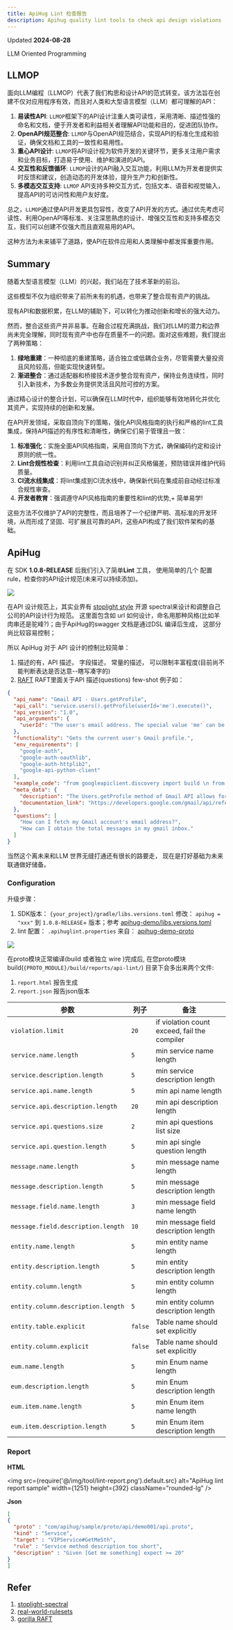 ```yaml
---
title: ApiHug Lint 检查报告
description: Apihug quality lint tools to check api design violations
---
```


Updated **2024-08-28**


<TipInfo>LLM Oriented Programming</TipInfo>

## LLMOP

面向LLM编程（LLMOP）代表了我们构思和设计API的范式转变。该方法旨在创建不仅对应用程序有效，而且对人类和大型语言模型（LLM）都可理解的API：


1. **易读性API**: `LLMOP`框架下的API设计注重人类可读性，采用清晰、描述性强的命名和文档，便于开发者和利益相关者理解API功能和目的，促进团队协作。
2. **OpenAPI规范整合**: `LLMOP`与OpenAPI规范结合，实现API的标准化生成和验证，确保文档和工具的一致性和易用性。
3. **重心API设计**: `LLMOP`将API设计视为软件开发的关键环节，更多关注用户需求和业务目标，打造易于使用、维护和演进的API。
4. **交互性和反馈循环**: `LLMOP`设计的API融入交互功能，利用LLM为开发者提供实时反馈和建议，创造动态的开发体验，提升生产力和创新性。
5. **多模态交互支持**: `LLMOP` API支持多种交互方式，包括文本、语音和视觉输入，提高API的可访问性和用户友好度。


总之，`LLMOP`通过使API开发更具包容性，改变了API开发的方式。通过优先考虑可读性、利用OpenAPI等标准、关注深思熟虑的设计、增强交互性和支持多模态交互，我们可以创建不仅强大而且直观易用的API。

这种方法为未来铺平了道路，使API在软件应用和人类理解中都发挥重要作用。


## Summary 

随着大型语言模型（LLM）的兴起，我们站在了技术革新的前沿。

这些模型不仅为组织带来了前所未有的机遇，也带来了整合现有资产的挑战。

现有API和数据积累，在LLM的辅助下，可以转化为推动创新和增长的强大动力。

然而，整合这些资产并非易事。在融合过程充满挑战，我们对LLM的潜力和边界尚未完全理解，同时现有资产中也存在质量不一的问题。面对这些难题，我们提出了两种策略：

1. **绿地重建**：一种彻底的重建策略，适合独立或低耦合业务，尽管需要大量投资且风险较高，但能实现快速转型。
2. **渐进整合**：通过适配器和桥接技术逐步整合现有资产，保持业务连续性，同时引入新技术，为多数业务提供灵活且风险可控的方案。

通过精心设计的整合计划，可以确保在LLM时代中，组织能够有效地转化并优化其资产，实现持续的创新和发展。

在API开发领域，采取自顶向下的策略，强化API风格指南的执行和严格的lint工具集成，保持API描述的有序性和清晰性，确保它们易于管理且一致：

1. **标准强化**：实施全面API风格指南，采用自顶向下方式，确保编码约定和设计原则的统一性。
2. **Lint合规性检查**：利用lint工具自动识别并纠正风格偏差，预防错误并维护代码质量。
3. **CI流水线集成**：将lint集成到CI流水线中，确保新代码在集成前自动经过标准合规性审查。
4. **开发者教育**：强调遵守API风格指南的重要性和lint的优势,+ 简单易学!

这些方法不仅维护了API的完整性，而且培养了一个纪律严明、高标准的开发环境，从而形成了坚固、可扩展且可靠的API，这些API构成了我们软件架构的基础。

## ApiHug

在 SDK **1.0.8-RELEASE** 后我们引入了简单**Lint** 工具， 使用简单的几个 配置 rule，检查你的API设计规范(未来可以持续添加)。

<a target="_blank" href="https://search.maven.org/artifact/com.apihug/it-bom"><img
  src="https://img.shields.io/maven-central/v/com.apihug/it-bom.svg?label=Maven%20Central"/></a>

在API 设计规范上，其实业界有 [stoplight style](https://apistylebook.stoplight.io/) 开源 spectral来设计和调整自己公司的API设计行为规范。 
这里面包含如 url 如何设计，命名用那种风格(比如羊肉串还是驼峰?)；由于ApiHug的swagger 文档是通过DSL 编译后生成， 这部分尚比较容易控制；

所以 ApiHug 对于 API 设计的控制比较简单：

1. 描述的有，API 描述， 字段描述， 常量的描述， 可以限制丰富程度(目前尚不能判断表达是否达意--瞎写凑字的)
2. [RAFT](https://gorilla.cs.berkeley.edu/) RAFT里面关于API 描述(questions) few-shot 例子如：

```json
{
  "api_name": "Gmail API - Users.getProfile",
  "api_call": "service.users().getProfile(userId='me').execute()",
  "api_version": "1.0",
  "api_arguments": {
    "userId": "The user's email address. The special value 'me' can be used to indicate the authenticated user."
  },
  "functionality": "Gets the current user's Gmail profile.",
  "env_requirements": [
    "google-auth",
    "google-auth-oauthlib",
    "google-auth-httplib2",
    "google-api-python-client"
  ],
  "example_code": "from googleapiclient.discovery import build \n from oauth2client import file, client, tools \n store = file.Storage('token.json') \n creds = store.get() \n service = build('gmail', 'v1', credentials=creds) \n results = service.users().getProfile(userId='me').execute()",
  "meta_data": {
    "description": "The Users.getProfile method of Gmail API allows for retrieving basic profile information of a user, such as the email address and account ID.",
    "documentation_link": "https://developers.google.com/gmail/api/reference/rest/v1/users/getProfile"
  },
  "questions": [
    "How can I fetch my Gmail account's email address?",
    "How can I obtain the total messages in my gmail inbox."
  ]
}
```

当然这个离未来和LLM 世界无缝打通还有很长的路要走， 现在是打好基础为未来联通做好储备。 

### Configuration

升级步骤：

1. SDK版本： `{your_project}/gradle/libs.versions.toml` 修改： `apihug = "xxx"`  到 `1.0.8-RELEASE`+ 版本；参考 [apihug-demo/libs.versions.toml](https://github.com/apihug/apihug-demo/blob/main/gradle/libs.versions.toml)
2. lint 配置： `.apihuglint.properties` 来自： [apihug-demo-proto](https://github.com/apihug/apihug-demo/tree/main/apihug-demo-proto)

<a target="_blank" href="https://search.maven.org/artifact/com.apihug/it-bom"><img
  src="https://img.shields.io/maven-central/v/com.apihug/it-bom.svg?label=Maven%20Central"/></a>

在proto模块正常编译(build 或者独立 wire )完成后, 在您proto模块build(`{PROTO_MODULE}/build/reports/api-lint/`) 目录下会多出来两个文件:

1. `report.html` 报告生成
2. `report.json` 报告json版本


| 参数                                 | 列子      | 备注                                           |
|------------------------------------|---------|----------------------------------------------|
| `violation.limit`                  | `20`    | if violation count exceed, fail the compiler |
| `service.name.length`              | `5`     | min service name length                      |
| `service.description.length`       | `5`     | min service description length               |
| `service.api.name.length`          | `5`     | min api name length                          |
| `service.api.description.length`   | `20`    | min api description length                   |
| `service.api.questions.size`       | `2`     | min api questions list size                  |
| `service.api.question.length`      | `5`     | min api single question length               |
| `message.name.length`              | `5`     | min message name length                      |
| `message.description.length`       | `5`     | min message description length               |
| `message.field.name.length`        | `3`     | min message field name length                |
| `message.field.description.length` | `10`    | min message field description length         |
| `entity.name.length`               | `5`     | min entity name length                       |
| `entity.description.length`        | `5`     | min entity description length                |
| `entity.column.length`             | `5`     | min entity column length                     |
| `entity.column.description.length` | `5`     | min entity column description length         |
| `entity.table.explicit`            | `false` | Table name should set explicitly             |
| `entity.column.explicit`           | `false` | Table name should set explicitly             |
| `eum.name.length`                  | `5`     | min Enum name length                         |
| `eum.description.length`           | `5`     | min Enum description length                  |
| `eum.item.name.length`             | `5`     | min Enum item name length                    |
| `eum.item.description.length`      | `5`     | min Enum item description length             |


### Report

**HTML**

<img src={require('@/img/tool/lint-report.png').default.src} alt="ApiHug lint report sample" width={1251} height={392} className="rounded-lg" />

**Json**

```json
[
{
  "proto" : "com/apihug/sample/proto/api/demo001/api.proto", 
  "kind" : "Service", 
  "target" : "VIPService#GetMeSth", 
  "rule" : "Service method description too short", 
  "description" : "Given [Get me something] expect >= 20"
}
]
```


## Refer

1. [stoplight-spectral](https://stoplight.io/open-source/spectral)
2. [real-world-rulesets](https://github.com/stoplightio/spectral?tab=readme-ov-file#-real-world-rulesets)
3. [gorilla RAFT](https://gorilla.cs.berkeley.edu/)
